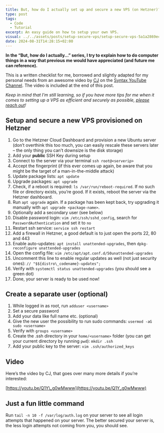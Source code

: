 ```yaml
---
title: But, how do I actually set up and secure a new VPS (on Hetzner)?
type: post
tags:
  - Code
  - Tutorial
excerpt: An easy guide on how to setup your own VPS.
visual: ../../assets/posts/setup-secure-vps/setup-secure-vps-5a1a2869ec.jpg
date: 2024-08-31T14:28:15+02:00
---
```


**In the “But, how do I actually…” series, I try to explain how to do computer things in a way that previous me would have appreciated (and future me can reference).**

This is a written checklist for me, borrowed and slightly adapted for my personal needs from an awesome video by [CJ](https://github.com/w3cj) on the [Syntax YouTube Channel](https://www.youtube.com/@syntaxfm). The video is included at the end of this post.

_Keep in mind that I’m still learning, so if you have more tips for me when it comes to setting up a VPS as efficient and securely as possible, [please reach out](/hello)!_

## Setup and secure a new VPS provisioned on Hetzner
1. Go to the Hetzner Cloud Dashboard and provision a new Ubuntu server (don’t overthink this too much, you can easily rescale these servers later – the only thing you can’t downsize is the disk storage)
2. Add your **public** SSH Key during setup
3. Connect to the server via your terminal `ssh root@<serverip>`
4. Accept the fingerprint (if this ever comes up again, be aware that you might be the target of a man-in-the-middle attack)
5. Update package lists: `apt update`
6. Upgrade packages: `apt upgrade`
7. Check, if a reboot is required: `ls /var/run/reboot-required`. If no such file or directory exists, you’re good. If it exists, reboot the server via the Hetzner dashboard.
8. Run `apt upgrade` again. If a package has been kept back, try upgrading it manually with `apt upgrade <package-name>`.
9. Optionally add a secondary user (see below)
10. Disable password login: `vim /etc/ssh/sshd_config`, search for `PasswordAuthentication` and set it to `no`
11. Restart ssh service: `service ssh restart`
12. Add a firewall in Hetzner, a good default is to just open the ports 22, 80 and 443
13. Enable auto-updates: `apt install unattended-upgrades`, then `dpkg-reconfigure unattended-upgrades`
14. Open the config file: `vim /etc/apt/apt.conf.d/50unattended-upgrades`
15. Uncomment this line to enable regular updates as well (not just security ones): `// "$${distro\_codename}-updates";`
16. Verify with `systemctl status unattended-upgrades` (you should see a green dot)
17. Done, your server is ready to be used now!

## Create a separate user (optional)
1. While logged in as root, run `adduser <username>`
2. Set a secure password
3. Add your data like full name etc. (optional)
4. Give the new user the possibility to run sudo commands: `usermod -aG sudo <username>`
5. Verify with `groups <username>`
6. Create the .ssh directory in your `home/<username>` folder (you can get your current directory by running `pwd`): `mkdir .ssh`
7. Add your public key to the server: `vim .ssh/authorized_keys`

## Video
Here’s the video by CJ, that goes over many more details if you’re interested:

[https://youtu.be/Q1Y\_g0wMwww](https://youtu.be/Q1Y_g0wMwww)

## Just a fun little command
Run `tail -n 10 -f /var/log/auth.log` on your server to see all login attempts that happened on your server. The better secured your server is, the less login attempts not coming from you, you should see.
